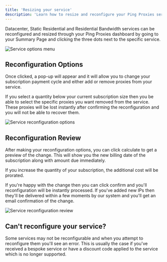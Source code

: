 ```yaml
---
title: 'Resizing your service'
description: 'Learn how to resize and reconfigure your Ping Proxies services'
---
```


Datacenter, Static Residential and Residential Bandwidth services can be reconfigured and resized through your Ping Proxies dashboard by going to your Summary Page and clicking the three dots next to the specific service.

![Service options menu](/images/general/reconfiguration-button.png)

## Reconfiguration Options

Once clicked, a pop-up will appear and it will allow you to change your subscription payment cycle and either add or remove proxies from your service.

If you select a quantity below your current subscription size then you be able to select the specific proxies you want removed from the service. These proxies will be lost instantly after confirming the reconfiguration and you will not be able to recover them.

![Service reconfiguration options](/images/general/reconfiguration-options.png)

## Reconfiguration Review

After making your reconfiguration options, you can click calculate to get a preview of the change. This will show you the new billing date of the subscription along with amount due immediately.

If you increase the quantity of your subscription, the additional cost will be prorated.

If you're happy with the change then you can click confirm and you'll reconfiguration will be instantly processed. If you've added new IPs then they'll be delivered within a few moments by our system and you'll get an email confirmation of the change.

![Service reconfiguration review](/images/general/reconfiguration-summary.png)

## Can't reconfigure your service?

Some services may not be reconfigurable and when you attempt to reconfigure them you'll see an error. This is usually the case if you've received a bespoke service or have a discount code applied to the service which is no longer supported.